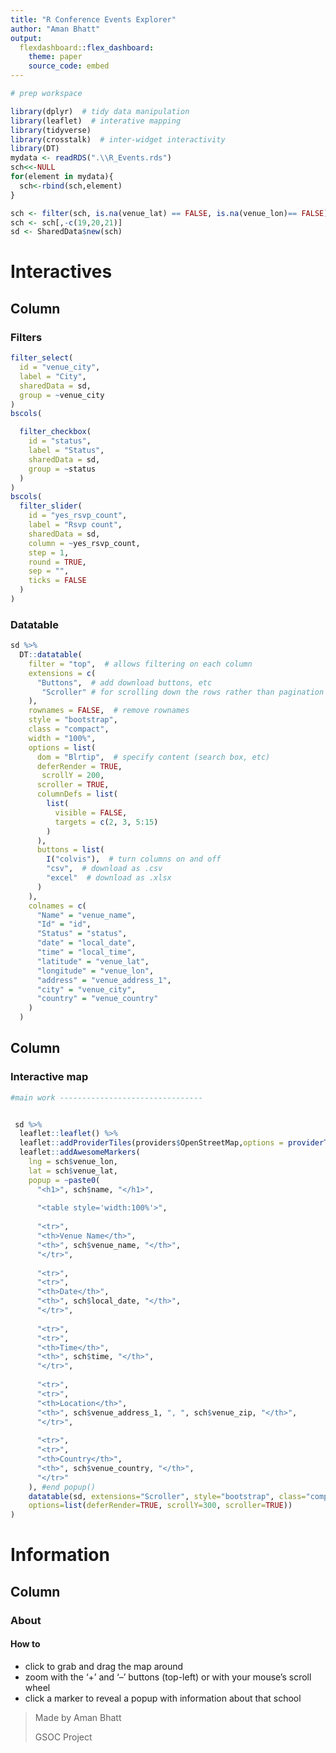 ---
title: "R Conference Events Explorer"
author: "Aman Bhatt"
output:
  flexdashboard::flex_dashboard:
    theme: paper
    source_code: embed
---

```{r setup, include=FALSE}
# prep workspace

library(dplyr)  # tidy data manipulation
library(leaflet)  # interative mapping
library(tidyverse)
library(crosstalk)  # inter-widget interactivity
library(DT)
mydata <- readRDS(".\\R_Events.rds")
sch<<-NULL
for(element in mydata){
  sch<-rbind(sch,element)
}

sch <- filter(sch, is.na(venue_lat) == FALSE, is.na(venue_lon)== FALSE)
sch <- sch[,-c(19,20,21)]
sd <- SharedData$new(sch)

```

Interactives {data-icon="ion-stats-bars"}
=====================================  

Column {data-width=400}
-------------------------------------

### Filters

```{r filters}
filter_select(
  id = "venue_city",
  label = "City",
  sharedData = sd,
  group = ~venue_city
)
bscols(

  filter_checkbox(
    id = "status",
    label = "Status",
    sharedData = sd,
    group = ~status
  )
)
bscols(
  filter_slider(
    id = "yes_rsvp_count",
    label = "Rsvp count",
    sharedData = sd,
    column = ~yes_rsvp_count,
    step = 1,
    round = TRUE,
    sep = "",
    ticks = FALSE
  )
)


```


### Datatable {data-height=600}
    
```{r datatable}
sd %>% 
  DT::datatable(
    filter = "top",  # allows filtering on each column
    extensions = c(
      "Buttons",  # add download buttons, etc
       "Scroller" # for scrolling down the rows rather than pagination
    ),
    rownames = FALSE,  # remove rownames
    style = "bootstrap",
    class = "compact",
    width = "100%",
    options = list(
      dom = "Blrtip",  # specify content (search box, etc)
      deferRender = TRUE,
       scrollY = 200,
      scroller = TRUE,
      columnDefs = list(
        list(
          visible = FALSE,
          targets = c(2, 3, 5:15)
        )
      ), 
      buttons = list(
        I("colvis"),  # turn columns on and off
        "csv",  # download as .csv
        "excel"  # download as .xlsx
      )
    ),
    colnames = c(
      "Name" = "venue_name",
      "Id" = "id",
      "Status" = "status",
      "date" = "local_date",
      "time" = "local_time",
      "latitude" = "venue_lat",
      "longitude" = "venue_lon",
      "address" = "venue_address_1",
      "city" = "venue_city",
      "country" = "venue_country"
    )
  )
```






Column {data-width=600}
-------------------------------------
    
### Interactive map
    
```{r map}


#main work --------------------------------


 sd %>% 
  leaflet::leaflet() %>%
  leaflet::addProviderTiles(providers$OpenStreetMap,options = providerTileOptions(minZoom = 2, maxZoom = 100)) %>% 
  leaflet::addAwesomeMarkers(
    lng = sch$venue_lon,
    lat = sch$venue_lat,
    popup = ~paste0(
      "<h1>", sch$name, "</h1>",
      
      "<table style='width:100%'>",
      
      "<tr>",
      "<th>Venue Name</th>",
      "<th>", sch$venue_name, "</th>",
      "</tr>",
      
      "<tr>",
      "<tr>",
      "<th>Date</th>",
      "<th>", sch$local_date, "</th>",
      "</tr>",
      
      "<tr>",
      "<tr>",
      "<th>Time</th>",
      "<th>", sch$time, "</th>",
      "</tr>",
      
      "<tr>",
      "<tr>",
      "<th>Location</th>",
      "<th>", sch$venue_address_1, ", ", sch$venue_zip, "</th>",
      "</tr>",
      
      "<tr>",
      "<tr>",
      "<th>Country</th>",
      "<th>", sch$venue_country, "</th>",
      "</tr>"
    ), #end popup()
    datatable(sd, extensions="Scroller", style="bootstrap", class="compact", width="100%",
    options=list(deferRender=TRUE, scrollY=300, scroller=TRUE))
)


```

Information {data-orientation=rows data-icon="fa-info-circle"}
===================================== 



Column {data-width=400}
-------------------------------------

### About

#### How to

* click to grab and drag the map around
* zoom with the '+' and '--' buttons (top-left) or with your mouse's scroll wheel
* click a marker to reveal a popup with information about that school


> Made by Aman Bhatt
>
>GSOC Project
>





